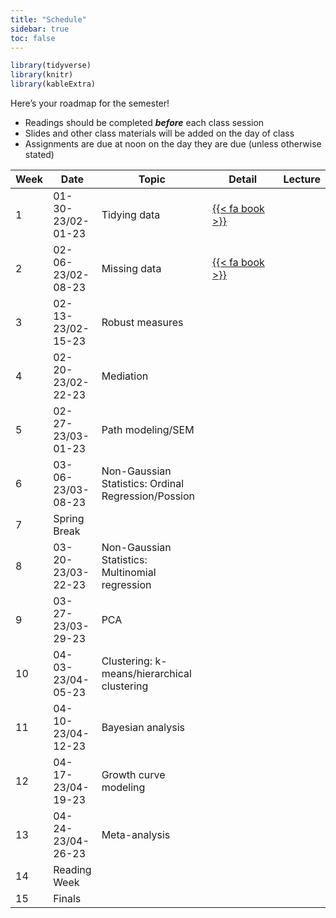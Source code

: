 ```yaml
---
title: "Schedule"
sidebar: true
toc: false
---
```


```r
library(tidyverse)
library(knitr)
library(kableExtra)
```

::: schedule-page
Here's your roadmap for the semester!

<ul class="icon-list">

<li><i class="fas fa-book-reader"></i> Readings should be completed ***before*** each class session</li>

<li><i class="fas fa-tv"></i> Slides and other class materials will be added on the day of class</li>

<li><i class="fas fa-keyboard"></i> Assignments are due at noon on the day they are due (unless otherwise stated)</li>

</ul>

| Week  | Date              | Topic                                                 | Detail                                            | Lecture  |
|-------|-------------------|-------------------------------------------------------|---------------------------------------------------|----------|
| 1     | 01-30-23/02-01-23 | Tidying data                                          |        [{{<   fa book >}}](/schedule/01-week.qmd) |          |
| 2     | 02-06-23/02-08-23 | Missing data                                          |        [{{<   fa book >}}](/schedule/03-week.qmd) |          |
| 3     | 02-13-23/02-15-23 | Robust measures                                       |                                                   |          |
| 4     | 02-20-23/02-22-23 | Mediation                                             |                                                   |          |
| 5     | 02-27-23/03-01-23 | Path modeling/SEM                                     |                                                   |          |
| 6     | 03-06-23/03-08-23 | Non-Gaussian Statistics: Ordinal   Regression/Possion |                                                   |          |
| 7     | Spring Break      |                                                       |                                                   |          |
| 8     | 03-20-23/03-22-23 | Non-Gaussian Statistics: Multinomial regression       |                                                   |          |
| 9     | 03-27-23/03-29-23 | PCA                                                   |                                                   |          |
| 10    | 04-03-23/04-05-23 | Clustering: k-means/hierarchical clustering            |                                                   |          |
| 11    | 04-10-23/04-12-23 | Bayesian analysis                                     |                                                   |          |
| 12    | 04-17-23/04-19-23 | Growth curve modeling                                 |                                                   |          |
| 13    | 04-24-23/04-26-23 | Meta-analysis                                         |                                                   |          |
| 14    | Reading Week      |                                                       |                                                   |          |
| 15    | Finals            |                                                       |                                                   |          |
:::
